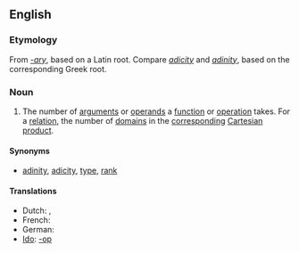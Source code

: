 {{wikipedia}}
==English==

===Etymology===
From ''[[-ary]]'', based on a Latin root.  Compare ''[[adicity]]'' and ''[[adinity]]'', based on the corresponding Greek root.
{{rfe}}
{{rfp}}

===Noun===
{{en-noun|arities}}

# {{context|logic|math|computer science}} The number of [[argument]]s or [[operand]]s a [[function]] or [[operation]] takes.  For a [[relation]], the number of [[domain]]s in the [[correspond]]ing [[Cartesian product]].

====Synonyms====
* {{italbrac|number of arguments}} [[adinity]], [[adicity]], [[type]], [[rank]]

====Translations====
{{trans-top|number of arguments}}
*Dutch: {{t|nl|ariteit|f}}, {{t|nl|plaatsigheid|f}}
*French: {{t|fr|arité|m}}
*German: {{t|nl|Stelligkeit|f}}
*[[Ido]]: {{t-|io|parametro}} [[-op]]
{{trans-mid}}
{{trans-bottom}}
